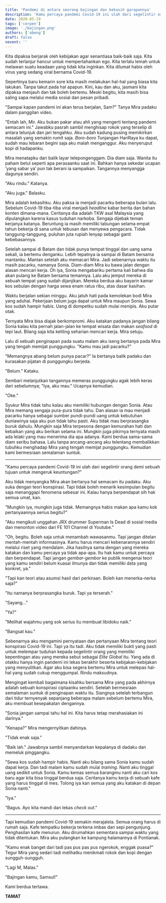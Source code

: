 ```yaml
---
title: 'Pandemi di antara seorang bajingan dan kekasih garapannya'
description: 'Kamu percaya pandemi Covid-19 ini ulah dari segelintir orang demi sebuah tujuan untuk mengeruk keuntungan?'
date: 2020-05-19
tags: ['cerpen']
image: './bajingan.png'
authors: ['abeng']
draft: false
nevent: ''
---
```


Kita dipaksa berjarak oleh kebijakan agar senantiasa baik-baik saja. Kita sudah terlanjur hancur untuk mempertahankan ego. Kita terlalu lemah untuk melawan suatu keadaan yang tidak kita inginkan. Kita dilumat habis oleh virus yang sedang viral bernama Covid-19.

Sepertinya baru kemarin sore kita masih melakukan hal-hal yang biasa kita lakukan. Tanpa takut pada hal apapun. Kini, kau dan aku, jasmani kita dipaksa menjauh dan tak boleh bertemu. Meski begitu, kita masih bisa saling sapa melalui media sosial dan pesan pribadi.

"Sampai kapan pandemi ini akan terus berjalan, Sam?" Tanya Mira padaku dalam panggilan video.

"Entah lah, Mir. Aku bukan pakar atau ahli yang mengerti tentang pandemi semacam ini." Jawabku pasrah sambil menghisap rokok yang terselip di antara telunjuk dan jari tengahku. Aku sudah kadung pusing memikirkan masalah yang semakin rumit saja. _Boro-boro_ Tunjangan HariRaya ku dapat, sudah mau lebaran begini saja aku malah menganggur. Aku menyeruput kopi di hadapanku.

Mira menatapku dari balik layar telepongenggam. Dia diam saja. Wanita itu paham betul seperti apa perasaanku saat ini. Bahkan hanya sekedar ucapan ‘yang sabar ya’ pun tak berani ia sampaikan. Tangannya menyangga dagunya sendiri.

"Aku rindu." Katanya.

"Aku juga." Balasku.

Mira adalah kekasihku. Aku paksa ia menjadi pacarku beberapa bulan lalu. Sebelum Covid-19 tiba-tiba viral menjadi _headline_ kabar berita dan bahan konten dimana-mana. Ceritanya dia adalah TKW asal Malaysia yang dipulangkan karena kasus tuduhan narkoba. Sengaja dijebak teman kerjanya katanya. Beruntung ia masih memiliki tabungan selama empat tahun bekerja di sana untuk tebusan dan menyewa pengacara. Tidak tanggung-tanggung, puluhan juta rupiah lenyap sebagai ganti kebebasannya.

Setelah sampai di Batam dan tidak punya tempat tinggal dan uang sama sekali, ia bertemu denganku. Lebih tepatnya ia sampai di Batam bersama mantanku. Mantan setelah aku memacari Mira. Jadi sebenarnya waktu itu masih pacarku, namanya Sonia. Diam-diam Mira ku bawa jalan dengan alasan mencari kerja. Oh iya, Sonia mengabariku pertama kali bahwa dia akan pulang ke Batam bersama temannya. Lalu aku jemput mereka di sebuah tempat yang sudah dijanjikan. Mereka berdua aku bayarin kamar kos sebulan dengan harga sewa enam ratus ribu, atas dasar kasihan.

Waktu berjalan sekian minggu. Aku jatuh hati pada kemolekan bodi Mira yang aduhai. Pekerjaan belum juga dapat untuk Mira maupun Sonia. Sewa kos sudah hampir habis. Uang di dompetku sudah mulai menipis. Aku putar otak.

Ternyata Mira bisa diajak berkompromi. Aku katakan padanya jangan bilang Sonia kalau kita pernah jalan-jalan ke tempat wisata dan makan _seafood_ di tepi laut. Bilang saja kita keliling seharian mencari kerja. Mira setuju.

Lalu di sebuah penginapan pada suatu malam aku iseng bertanya pada Mira yang tengah memijat punggungku. "Kamu mau jadi pacarku?"

"Memangnya abang belum punya pacar?" Ia bertanya balik padaku dan kurasakan pijatan di punggungku berjeda.

"Belum." Kataku.

Sembari melanjutkan tangannya memeras punggungku agak lebih keras dari sebelumnya; "Iya, aku mau." Ucapnya kemudian.

"Oke."

Syukur Mira tidak tahu kalau aku memiliki hubungan dengan Sonia. Atau Mira memang sengaja pura-pura tidak tahu. Dan alasan ia mau menjadi pacarku hanya sebagai sumber pundi-pundi uang untuk kebutuhan duniawinya saja aku pun tidak tahu pasti. Aku tidak mau berprasangka buruk dahulu. Mungkin saja Mira terpesona dengan kemurahan hati dan kebaikan yang aku berikan selama ini. Mungkin juga pikirnya ternyata masih ada lelaki yang mau menerima dia apa adanya. Kami berdua sama-sama diam seribu bahasa. Lalu tanpa ancang-ancang aku telentang membalikkan tubuhku menghadap Mira yang tengah memijat punggungku. Kemudian kami bermesraan semalaman suntuk.

* * *

"Kamu percaya pandemi Covid-19 ini ulah dari segelintir orang demi sebuah tujuan untuk mengeruk keuntungan?"

Aku tidak menyangka Mira akan bertanya hal semacam itu padaku. Aku suka dengan teori konspirasi. Tapi tidak boleh menarik kesimpulan begitu saja menanggapi fenomena sebesar ini. Kalau hanya berpendapat sih hak semua umat, kan.

"Mungkin iya, mungkin juga tidak. Memangnya habis makan apa kamu kok pertanyaannya serius begitu?"

"Aku mengikuti unggahan JRX drummer Superman Is Dead di sosial media dan menonton video dari FE 101 Channel di Youtube."

"Oh, begitu. Boleh saja untuk menambah wawasanmu. Tapi jangan ditelan mentah-mentah informasinya. Kamu harus mencari kebenarannya sendiri melalui riset yang mendalam. Jika hasilnya sama dengan yang mereka katakan dan kamu percaya ya tidak apa-apa. Itu hak kamu untuk percaya dan berpendapat. Tapi jangan _gembar-gembor_ ke publik mengenai teori yang kamu sendiri belum kuasai ilmunya dan tidak memiliki data yang konkret, ya."

"Tapi kan teori atau asumsi hasil dari perkiraan. Boleh kan menerka-nerka saja?"

"Itu namanya berprasangka buruk. Tapi ya terserah."

"Sayang..."

"Ya?"

"Melihat wajahmu yang sok serius itu membuat libidoku naik."

"Bangsat kau."

Sebenarnya aku mengamini pernyataan dan pertanyaan Mira tentang teori konspirasi Covid-19 ini. Tapi ya itu tadi. Aku tidak memiliki bukti yang pasti untuk melempar tuduhan kepada segelintir orang yang memiliki kepentingan atau yang mereka sebut sebagai _Elite Global_ itu. Yang ada di otakku hanya ingin pandemi ini lekas berakhir beserta kebijakan-kebijakan yang menyulitkan. Agar aku bisa segera bertemu Mira untuk melepas hal-hal yang sudah cukup menggumpal. Rindu maksudnya.

Mengingat kembali bagaimana kisahku bersama Mira yang pada akhirnya adalah sebuah konspirasi ciptaanku sendiri. Setelah bermesraan semalaman suntuk di penginapan waktu itu. Siangnya setelah terbangun dari tidur ternyenyak sepanjang beberapa malam sebelum bertemu Mira, aku membuat kesepakatan dengannya.

"Sonia jangan sampai tahu hal ini. Kita harus tetap merahasiakan ini darinya."

"Kenapa?" Mira mengernyitkan dahinya.

"Tidak enak saja."

"Baik lah." Jawabnya sambil menyandarkan kepalanya di dadaku dan memeluk pinggangku.

"Sewa kos sudah hampir habis. Nanti aku bilang sama Sonia kamu sudah dapat kerja. Dan tadi malam kamu sudah mulai _training_. Nanti aku tinggal uang sedikit untuk Sonia. Kamu kemas semua barangmu nanti aku cari kos baru agar kita bisa tinggal berdua saja. Ceritanya kamu kerja di sebuah kafe yang harus tinggal di mes. Tolong iya kan semua yang aku katakan di depan Sonia nanti."

"Iya."

"Bagus. Ayo kita mandi dan lekas _check out_."

* * *

Tapi kemudian pandemi Covid-19 semakin merajalela. Semua orang harus di rumah saja. Kafe tempatku bekerja terkena imbas dan sepi pengunjung. Penghasilan kafe menurun. Aku dirumahkan sementara sampai waktu yang tidak ditentukan. Mira aku pulangkan ke kampung halamannya di Pontianak.

"Kamu enak banget dari tadi pas pus pas pus ngerokok, enggak puasa?" Tegur Mira yang sedari tadi melihatku menikmati rokok dan kopi dengan sungguh-sungguh.

"Lagi M, Malas."

"Bajingan kamu, Samsul!"

Kami berdua tertawa.

**TAMAT**